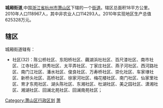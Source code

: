 {{中国乡级行政区
|景观照片文件名 = 201607 Xiaoshan Moat.jpg
|景观照片描述 = 城厢街道的[[萧山|萧山]]护城河
|位置图文件名 = 
|位置图描述 = 
|汉语拼音 = Chéngxiāng
|旧称 = 
|地名出处 = 
|建置时间 = 
|毗邻 = [[蜀山街道|蜀山街道]]，[[北干街道|北干街道]]，[[滨江区|滨江区]]
|电话区号 = 571
|33/01/09/001/000}}
'''城厢街道''',中国[[浙江省|浙江省]][[杭州市|杭州市]][[萧山区|萧山区]]下辖的一个[[街道_(行政区划)|街道]]。辖区总面积18平方公里。2010年人口118967人，其中非农业人口114293人。2010年实现地区生产总值625328万元。

== 辖区 ==
城厢街道辖有：
* 社区(32)：陈公桥社区、东阳桥社区、藕湖浜社社区、百尺溇社区、南市社区、江寺社区、拱秀社区、太平弄社区、丁家庄社区、燕子河社区、西河路社区、南门江社区、潘水社区、俊良社区、万寿桥社区、崇化社区、车家埭社区、新桥头社区、高桥社区、徐家河社区、梅花楼社区、南门社区、仙家里社区、育才东苑社区、湖头陈社区、东湘社区、杜湖社区、美之园社区、潇湘社区、湘湖社区、回澜北苑社区、回澜南苑社区；

{{萧山区行政区划}}
[[Category:萧山区行政区划|Category:萧山区行政区划]]
[[Category:杭州市街道_(行政区划)|萧]]